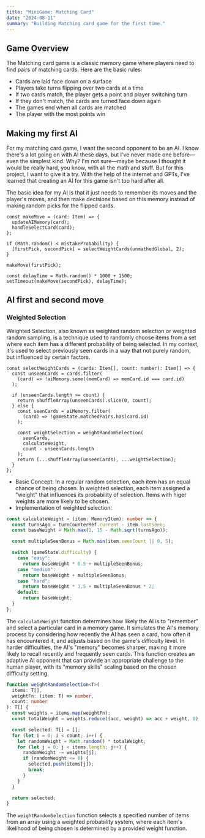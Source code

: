 ```yaml
---
title: "MiniGame: Matching Card"
date: "2024-08-11"
summary: "Building Matching card game for the first time."
---
```


## Game Overview

The Matching card game is a classic memory game where players need to find pairs of matching cards. Here are the basic rules:

- Cards are laid face down on a surface
- Players take turns flipping over two cards at a time
- If two cards match, the player gets a point and player switching turn
- If they don't match, the cards are turned face down again
- The games end when all cards are matched
- The player with the most points win

## Making my first AI

For my matching card game, I want the second opponent to be an AI. I know there's a lot going on with AI these days, but I've never made one before—even the simplest kind. Why? I'm not sure—maybe because I thought it would be really hard, you know, with all the math and stuff. But for this project, I want to give it a try. With the help of the internet and GPTs, I've learned that creating an AI for this game isn't too hard after all.

The basic idea for my AI is that it just needs to remember its moves and the player's moves, and then make decisions based on this memory instead of making random picks for the flipped cards.

```tsx
const makeMove = (card: Item) => {
  updateAIMemory(card);
  handleSelectCard(card);
};

if (Math.random() < mistakeProbability) {
  [firstPick, secondPick] = selectWeightCards(unmathedGlobal, 2);
}

makeMove(firstPick);

const delayTime = Math.random() * 1000 + 1500;
setTimeout(makeMove(secondPick), delayTime);
```

## AI first and second move

### Weighted Selection

Weighted Selection, also known as weighted random selection or weighted random sampling, is a technique used to randomly choose items from a set where each item has a different probability of being selected. In my context, it's used to select previously seen cards in a way that not purely random, but influenced by certain factors.

```tsx
const selectWeightCards = (cards: Item[], count: number): Item[] => {
  const unseenCards = cards.filter(
    (card) => !aiMemory.some((memCard) => memCard.id === card.id)
  );

  if (unseenCards.length >= count) {
    return shuffleArray(unseenCards).slice(0, count);
  } else {
    const seenCards = aiMemory.filter(
      (card) => !gameState.matchedPairs.has(card.id)
    );

    const weightSelection = weightRandomSelection(
      seenCards,
      calculateWeight,
      count - unseenCards.length
    );
    return [...shuffleArray(unseenCards), ...weightSelection];
  }
};
```

- Basic Concept:
  In a regular random selection, each item has an equal chance of being chosen. In weighted selection, each item assigned a "weight" that influences its probability of selection. Items with higer weights are more likely to be chosen.
- Implementation of weighted selection:

```ts
const calculateWeight = (item: MemoryItem): number => {
  const turnsAgo = turnCounterRef.current - item.lastSeen;
  const baseWeight = Math.max(1, 15 - Math.sqrt(turnsAgo));

  const multipleSeenBonus = Math.min(item.seenCount || 0, 5);

  switch (gameState.difficulty) {
    case "easy":
      return baseWeight * 0.5 + multipleSeenBonus;
    case "medium":
      return baseWeight + multipleSeenBonus;
    case "hard":
      return baseWeight * 1.5 + multipleSeenBonus * 2;
    default:
      return baseWeight;
  }
};
```

The `calculateWeight` function determines how likely the AI is to "remember" and select a particular card in a memory game. It simulates the AI's memory process by considering how recently the AI has seen a card, how often it has encountered it, and adjusts based on the game's difficulty level. In harder difficulties, the AI's "memory" becomes sharper, making it more likely to recall recently and frequently seen cards. This function creates an adaptive AI opponent that can provide an appropriate challenge to the human player, with its "memory skills" scaling based on the chosen difficulty setting.

```ts
function weightRandomSelection<T>(
  items: T[],
  weightFn: (item: T) => number,
  count: number
): T[] {
  const weights = items.map(weightFn);
  const totalWeight = weights.reduce((acc, weight) => acc + weight, 0);

  const selected: T[] = [];
  for (let i = 0; i < count; i++) {
    let randomWeight = Math.random() * totalWeight;
    for (let j = 0; j < items.length; j++) {
      randomWeight -= weights[j];
      if (randomWeight <= 0) {
        selected.push(items[j]);
        break;
      }
    }
  }

  return selected;
}
```

The `weightRandomSelection` function selects a specified number of items from an array using a weighted probability system, where each item's likelihood of being chosen is determined by a provided weight function.
